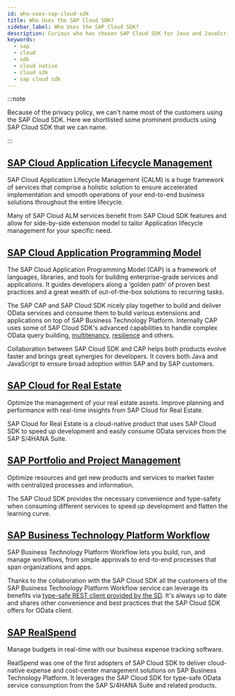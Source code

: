 ```yaml
---
id: who-uses-sap-cloud-sdk
title: Who Uses the SAP Cloud SDK?
sidebar_label: Who Uses the SAP Cloud SDK?
description: Curious who has chosen SAP Cloud SDK for Java and JavaScript for their projects? We'll list our most prominent customers and apps for your reference.
keywords:
  - sap
  - cloud
  - sdk
  - cloud native
  - cloud sdk
  - sap cloud sdk
---
```


:::note

Because of the privacy policy, we can't name most of the customers using the SAP Cloud SDK.
Here we shortlisted some prominent products using SAP Cloud SDK that we can name.

:::

## [SAP Cloud Application Lifecycle Management](https://support.sap.com/en/alm.html)

SAP Cloud Application Lifecycle Management (CALM) is a huge framework of services that comprise a holistic solution to ensure accelerated implementation and smooth operations of your end-to-end business solutions throughout the entire lifecycle.

Many of SAP Cloud ALM services benefit from SAP Cloud SDK features and allow for side-by-side extension model to tailor Application lifecycle management for your specific need.

## [SAP Cloud Application Programming Model](https://cap.cloud.sap/docs/)

The SAP Cloud Application Programming Model (CAP) is a framework of languages, libraries, and tools for building enterprise-grade services and applications.
It guides developers along a ‘golden path’ of proven best practices and a great wealth of out-of-the-box solutions to recurring tasks.

The SAP CAP and SAP Cloud SDK nicely play together to build and deliver OData services and consume them to build various extensions and applications on top of SAP Business Technology Platform.
Internally CAP uses some of SAP Cloud SDK's advanced capabilities to handle complex OData query building, [multitenancy](/docs/java/features/multi-tenancy/multi-tenancy-thread-context), [resilience](/docs/java/features/resilience) and others.

Collaboration between SAP Cloud SDK and CAP helps both products evolve faster and brings great synergies for developers.
It covers both Java and JavaScript to ensure broad adoption within SAP and by SAP customers.

## [SAP Cloud for Real Estate](https://www.sap.com/products/real-estate-facilities-mgmt-cloud.html)

Optimize the management of your real estate assets.
Improve planning and performance with real-time insights from SAP Cloud for Real Estate.

SAP Cloud for Real Estate is a cloud-native product that uses SAP Cloud SDK to speed up development and easily consume OData services from the SAP S/4HANA Suite.

## [SAP Portfolio and Project Management](https://www.sap.com/germany/products/project-portfolio-management.html)

Optimize resources and get new products and services to market faster with centralized processes and information.

The SAP Cloud SDK provides the necessary convenience and type-safety when consuming different services to speed up development and flatten the learning curve.

## [SAP Business Technology Platform Workflow](https://help.sap.com/viewer/product/WORKFLOW_SERVICE/Cloud/en-US)

SAP Business Technology Platform Workflow lets you build, run, and manage workflows, from simple approvals to end-to-end processes that span organizations and apps.

Thanks to the collaboration with the SAP Cloud SDK all the customers of the SAP Business Technology Platform Workflow service can leverage its benefits via [type-safe REST client provided by the SD](/docs/java/features/rest/clients/scp-workflow-rest-api).
It's always up to date and shares other convenience and best practices that the SAP Cloud SDK offers for OData client.

## [SAP RealSpend](https://www.sap.com/germany/products/real-time-budget-spend.html)

Manage budgets in real-time with our business expense tracking software.

RealSpend was one of the first adopters of SAP Cloud SDK to deliver cloud-native expense and cost-center management solutions on SAP Business Technology Platform.
It leverages the SAP Cloud SDK for type-safe OData service consumption from the SAP S/4HANA Suite and related products.
